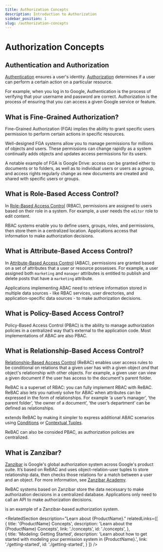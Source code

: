 ```yaml
---
title: Authorization Concepts
description: Introduction to Authorization 
sidebar_position: 1
slug: /authorization-concepts
---
```



# Authorization Concepts 

## Authentication and Authorization

[Authentication](https://en.wikipedia.org/wiki/Authentication) ensures a user's identity. [Authorization](https://en.wikipedia.org/wiki/Authorization) determines if a user can perform a certain action on a particular resource.

For example, when you log in to Google, Authentication is the process of verifying that your username and password are correct. Authorization is the process of ensuring that you can access a given Google service or feature.

## What is Fine-Grained Authorization?

Fine-Grained Authorization (FGA) implies the ability to grant specific users permission to perform certain actions in specific resources.

Well-designed FGA systems allow you to manage permissions for millions of objects and users. These permissions can change rapidly as a system continually adds objects and updates access permissions for its users. 

A notable example of FGA is Google Drive: access can be granted either to documents or to folders, as well as to individual users or users as a group, and access rights regularly change as new documents are created and shared with specific users or groups.

## What is Role-Based Access Control?

In [Role-Based Access Control](https://en.wikipedia.org/wiki/Role-based_access_control) (RBAC), permissions are assigned to users based on their role in a system. For example, a user needs the `editor` role to edit content.

RBAC systems enable you to define users, groups, roles, and permissions, then store them in a centralized location. Applications access that information to make authorization decisions.

## What is Attribute-Based Access Control?

In [Attribute-Based Access Control](https://en.wikipedia.org/wiki/Attribute-based_access_control) (ABAC), permissions are granted based on a set of attributes that a user or resource possesses. For example, a user assigned both `marketing` and `manager` attributes is entitled to publish and delete posts that have a `marketing` attribute.

Applications implementing ABAC need to retrieve information stored in multiple data sources - like RBAC services, user directories, and application-specific data sources - to make authorization decisions.

## What is Policy-Based Access Control?

Policy-Based Access Control (PBAC) is the ability to manage authorization policies in a centralized way that’s external to the application code. Most implementations of ABAC are also PBAC.

## What is Relationship-Based Access Control?

[Relationship-Based Access Control](https://en.wikipedia.org/wiki/Relationship-based_access_control) (ReBAC) enables user access rules to be conditional on relations that a given user has with a given object _and_ that object's relationship with other objects. For example, a given user can view a given document if the user has access to the document's parent folder.

ReBAC is a superset of RBAC: you can fully implement RBAC with ReBAC. 
ReBAC also lets you natively solve for ABAC when attributes can be expressed in the form of relationships. For example ‘a user’s manager’, ‘the parent folder’,  ‘the owner of a document’, ‘the user’s department’ can be defined as relationships. 

<ProductName format={ProductNameFormat.ShortForm}/> extends ReBAC by making it simpler to express additional ABAC scenarios using [Conditions](./modeling/conditions.mdx) or [Contextual Tuples](./modeling/token-claims-contextual-tuples.mdx).

ReBAC can also be consided PBAC, as authorization policies are centralized.

## What is Zanzibar?

[Zanzibar](https://research.google/pubs/pub48190/) is Google's global authorization system across Google's product suite. It’s based on ReBAC and uses object-relation-user tuples to store relationship data, then checks those relations for a match between a user and an object. For more information, see [Zanzibar Academy](https://zanzibar.academy).

ReBAC systems based on Zanzibar store the data necessary to make authorization decisions in a centralized database. Applications only need to call an API to make authorization decisions.

<ProductName format={ProductNameFormat.ShortForm}/> is an example of a Zanzibar-based authorization system.

<RelatedSection
  description="Learn about {ProductName}."
  relatedLinks={[
    {
      title: '{ProductName} Concepts',
      description: 'Learn about the {ProductName} Concepts',
      link: './concepts',
      id: './concepts',
    },    
    {
      title: 'Modeling: Getting Started',
      description: 'Learn about how to get started with modeling your permission system in {ProductName}.',
      link: './getting-started',
      id: './getting-started',
    }
  ]}
  />
  